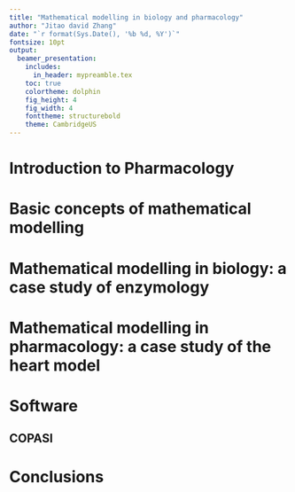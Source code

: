 ```yaml
---
title: "Mathematical modelling in biology and pharmacology"
author: "Jitao david Zhang"
date: "`r format(Sys.Date(), '%b %d, %Y')`"
fontsize: 10pt
output: 
  beamer_presentation:
    includes:
      in_header: mypreamble.tex
    toc: true
    colortheme: dolphin
    fig_height: 4
    fig_width: 4
    fonttheme: structurebold
    theme: CambridgeUS
---
```


# Introduction to Pharmacology

# Basic concepts of mathematical modelling

# Mathematical modelling in biology: a case study of enzymology

# Mathematical modelling in pharmacology: a case study of the heart model

# Software

## COPASI

# Conclusions